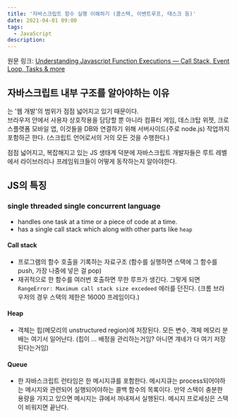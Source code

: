 ```yaml
---
title: '자바스크립트 함수 실행 이해하기 (콜스택, 이벤트루프, 태스크 등)'
date: 2021-04-01 09:00
tags:
  - JavaScript
description:
---
```


원문 링크: [Understanding Javascript Function Executions — Call Stack, Event Loop, Tasks & more](https://medium.com/@gaurav.pandvia/understanding-javascript-function-executions-tasks-event-loop-call-stack-more-part-1-5683dea1f5ec)

## 자바스크립트 내부 구조를 알아야하는 이유

는 '웹 개발'의 범위가 점점 넓어지고 있기 때문이다.  
브라우저 안에서 사용자 상호작용을 담당할 뿐 아니라 컴퓨터 게임, 데스크탑 위젯, 크로스플랫폼 모바일 앱,
이것들을 DB와 연결하기 위해 서버사이드(주로 node.js) 작업까지 포함하곤 한다. (스크립트 언어로서의 거의 모든 것을 수행한다.)

점점 넓어지고, 복잡해지고 있는 JS 생태계 덕분에 자바스크립트 개발자들은
루트 레벨에서 라이브러리나 프레임워크들이 어떻게 동작하는지 알아야한다.

## JS의 특징

### single threaded single concurrent language

- handles one task at a time or a piece of code at a time.
- has a single call stack which along with other parts like `heap`

#### Call stack

- 프로그램의 함수 호출을 기록하는 자료구조 (함수를 실행하면 스택에 그 함수를 push, 가장 나중에 넣은 걸 pop)
- 재귀적으로 한 함수를 여러번 호출하면 무한 루프가 생긴다. 그렇게 되면 `RangeError: Maximum call stack size excedeed` 에러를 던진다.
  (크롬 브라우저의 경우 스택의 제한은 16000 프레임이다.)

#### Heap

- 객체는 힙(메모리의 unstructured region)에 저장된다. 모든 변수, 객체 메모리 분배는 여기서 일어난다. (힙이 ... 배정을 관리하는거임? 아니면 걔네가 다 여기 저장된다는거임)

#### Queue

- 한 자바스크립트 런타임은 한 메시지큐를 포함한다. 
메시지큐는 process되어야하는 메시지와 관련되어 실행되어야하는 콜백 함수의 목록이다.
만약 스택이 충분한 용량을 가지고 있으면 메시지는 큐에서 꺼내져서 실행된다.
메시지 프로세싱은 스택이 비워지면 끝난다. 